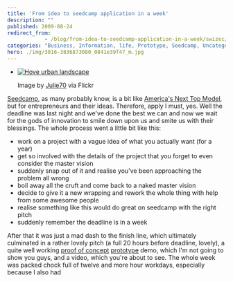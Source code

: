 ```yaml
---
title: 'From idea to seedcamp application in a week'
description: ""
published: 2009-08-24
redirect_from: 
            - /blog/from-idea-to-seedcamp-application-in-a-week/swizec/698
categories: "Business, Information, life, Prototype, Seedcamp, Uncategorized"
hero: ./img/3016-3836873080_0841e39f47_m.jpg
---
```


-   [![Hove urban landscape](./img/3016-3836873080_0841e39f47_m.jpg "Hove urban landscape")](http://www.flickr.com/photos/32323502@N00/3836873080/)

    Image by [Julie70](http://www.flickr.com/photos/32323502@N00/3836873080/) via Flickr

[Seedcamp](http://www.seedcamp.com "Seedcamp"), as many probably know, is a bit like [America's Next Top Model](http://en.wikipedia.org/wiki/America%27s_Next_Top_Model "America's Next Top Model"), but for entrepreneurs and their ideas. Therefore, apply I must, yes. Well the deadline was last night and we've done the best we can and now we wait for the gods of innovation to smile down upon us and smite us with their blessings. The whole process went a little bit like this:

-   work on a project with a vague idea of what you actually want (for a year)
-   get so involved with the details of the project that you forget to even consider the master vision
-   suddenly snap out of it and realise you've been approaching the problem all wrong
-   boil away all the cruft and come back to a naked master vision
-   decide to give it a new wrapping and rework the whole thing with help from some awesome people
-   realise something like this would do great on seedcamp with the right pitch
-   suddenly remember the deadline is in a week

After that it was just a mad dash to the finish line, which ultimately culminated in a rather lovely pitch (a full 20 hours before deadline, lovely), a quite well working [proof of concept](http://en.wikipedia.org/wiki/Proof_of_concept "Proof of concept") [prototype](http://en.wikipedia.org/wiki/Prototype "Prototype") demo, which I'm not going to show you guys, and a video, which you're about to see. The whole week was packed chock full of twelve and more hour workdays, especially because I also had
